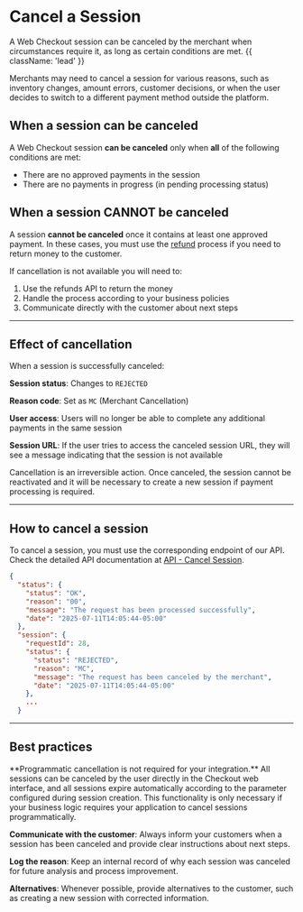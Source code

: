 
# Cancel a Session

A Web Checkout session can be canceled by the merchant when circumstances require it, as long as certain conditions are met. {{ className: 'lead' }}

Merchants may need to cancel a session for various reasons, such as inventory changes, amount errors, customer decisions, or when the user decides to switch to a different payment method outside the platform.

## When a session can be canceled

A Web Checkout session **can be canceled** only when **all** of the following conditions are met:

- There are no approved payments in the session
- There are no payments in progress (in pending processing status)

## When a session CANNOT be canceled

A session **cannot be canceled** once it contains at least one approved payment. In these cases, you must use the [refund](/en/checkout/refund) process if you need to return money to the customer.

If cancellation is not available you will need to:

1. Use the refunds API to return the money
2. Handle the process according to your business policies
3. Communicate directly with the customer about next steps

---

## Effect of cancellation

When a session is successfully canceled:

**Session status**: Changes to `REJECTED`

**Reason code**: Set as `MC` (Merchant Cancellation)

**User access**: Users will no longer be able to complete any additional payments in the same session

**Session URL**: If the user tries to access the canceled session URL, they will see a message indicating that the session is not available

<Note>
Cancellation is an irreversible action. Once canceled, the session cannot be reactivated and it will be necessary to create a new session if payment processing is required.
</Note>

---

## How to cancel a session

To cancel a session, you must use the corresponding endpoint of our API. Check the detailed API documentation at [API - Cancel Session](/en/checkout/api/reference/session#cancel-a-session).

```json {{ 'title': 'CancelSessionResponse - Example, cancel a session' }}
{
  "status": {
    "status": "OK",
    "reason": "00",
    "message": "The request has been processed successfully",
    "date": "2025-07-11T14:05:44-05:00"
  },
  "session": {
    "requestId": 28,
    "status": {
      "status": "REJECTED",
      "reason": "MC",
      "message": "The request has been canceled by the merchant",
      "date": "2025-07-11T14:05:44-05:00"
    },
    ...
  }
```

---
    
## Best practices

<Note>
**Programmatic cancellation is not required for your integration.** All sessions can be canceled by the user directly in the Checkout web interface, and all sessions expire automatically according to the parameter configured during session creation. This functionality is only necessary if your business logic requires your application to cancel sessions programmatically.
</Note>

**Communicate with the customer**: Always inform your customers when a session has been canceled and provide clear instructions about next steps.

**Log the reason**: Keep an internal record of why each session was canceled for future analysis and process improvement.

**Alternatives**: Whenever possible, provide alternatives to the customer, such as creating a new session with corrected information.